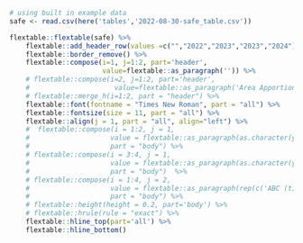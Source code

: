 ```r
# using built in example data 
safe <- read.csv(here('tables','2022-08-30-safe_table.csv')) 

flextable::flextable(safe) %>% 
    flextable::add_header_row(values =c("","2022","2023","2023","2024"), top=FALSE) %>%
    flextable::border_remove() %>% 
    flextable::compose(i=1, j=1:2, part='header', 
                       value=flextable::as_paragraph('')) %>%
    # flextable::compose(i=2, j=1:2, part='header', 
    #                     value=flextable::as_paragraph('Area Apportionment')) %>% 
    # flextable::merge_h(i=1:2, part = "header") %>% 
    flextable::font(fontname = "Times New Roman", part = "all") %>%
    flextable::fontsize(size = 11, part = "all") %>% 
    flextable::align(j = 1, part = "all", align="left") %>% 
    #  flextable::compose(i = 1:2, j = 1, 
    #                    value = flextable::as_paragraph(as.character(year)), 
    #                    part = "body") %>% 
    # flextable::compose(i = 3:4, j = 1, 
    #                    value = flextable::as_paragraph(as.character(year+1)), 
    #                    part = "body")  %>% 
    # flextable::compose(i = 1:4, j = 2, 
    #                    value = flextable::as_paragraph(rep(c('ABC (t)', 'OFL (t)'), 2)), 
    #                    part = "body") %>% 
    # flextable::height(height = 0.2, part='body') %>% 
    # flextable::hrule(rule = "exact") %>% 
    flextable::hline_top(part='all') %>% 
    flextable::hline_bottom() 
```
